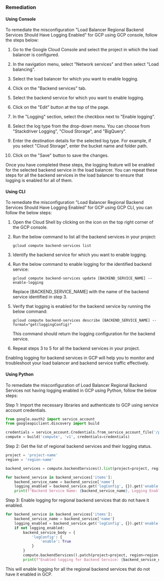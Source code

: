 ### Remediation

#### Using Console

To remediate the misconfiguration "Load Balancer Regional Backend Services Should Have Logging Enabled" for GCP using GCP console, follow the steps below:

1. Go to the Google Cloud Console and select the project in which the load balancer is configured.

2. In the navigation menu, select "Network services" and then select "Load balancing".

3. Select the load balancer for which you want to enable logging.

4. Click on the "Backend services" tab.

5. Select the backend service for which you want to enable logging.

6. Click on the "Edit" button at the top of the page.

7. In the "Logging" section, select the checkbox next to "Enable logging".

8. Select the log type from the drop-down menu. You can choose from "Stackdriver Logging", "Cloud Storage", and "BigQuery".

9. Enter the destination details for the selected log type. For example, if you select "Cloud Storage", enter the bucket name and folder path.

10. Click on the "Save" button to save the changes.

Once you have completed these steps, the logging feature will be enabled for the selected backend service in the load balancer. You can repeat these steps for all the backend services in the load balancer to ensure that logging is enabled for all of them.

#### Using CLI

To remediate the misconfiguration "Load Balancer Regional Backend Services Should Have Logging Enabled" for GCP using GCP CLI, you can follow the below steps:

1. Open the Cloud Shell by clicking on the icon on the top right corner of the GCP console.

2. Run the below command to list all the backend services in your project:

   ```
   gcloud compute backend-services list
   ```

3. Identify the backend service for which you want to enable logging.

4. Run the below command to enable logging for the identified backend service:

   ```
   gcloud compute backend-services update [BACKEND_SERVICE_NAME] --enable-logging
   ```

   Replace [BACKEND_SERVICE_NAME] with the name of the backend service identified in step 3.

5. Verify that logging is enabled for the backend service by running the below command:

   ```
   gcloud compute backend-services describe [BACKEND_SERVICE_NAME] --format="get(loggingConfig)"
   ```

   This command should return the logging configuration for the backend service.

6. Repeat steps 3 to 5 for all the backend services in your project.

Enabling logging for backend services in GCP will help you to monitor and troubleshoot your load balancer and backend service traffic effectively.

#### Using Python

To remediate the misconfiguration of Load Balancer Regional Backend Services not having logging enabled in GCP using Python, follow the below steps:

Step 1: Import the necessary libraries and authenticate to GCP using service account credentials.

```python
from google.oauth2 import service_account
from googleapiclient.discovery import build

credentials = service_account.Credentials.from_service_account_file('/path/to/service_account.json')
compute = build('compute', 'v1', credentials=credentials)
```

Step 2: Get the list of regional backend services and their logging status.

```python
project = 'project-name'
region = 'region-name'

backend_services = compute.backendServices().list(project=project, region=region).execute()

for backend_service in backend_services['items']:
    backend_service_name = backend_service['name']
    logging_enabled = backend_service.get('logConfig', {}).get('enable')
    print(f"Backend Service Name: {backend_service_name}, Logging Enabled: {logging_enabled}")
```

Step 3: Enable logging for regional backend services that do not have it enabled.

```python
for backend_service in backend_services['items']:
    backend_service_name = backend_service['name']
    logging_enabled = backend_service.get('logConfig', {}).get('enable')
    if not logging_enabled:
        backend_service_body = {
            'logConfig': {
                'enable': True
            }
        }
        compute.backendServices().patch(project=project, region=region, backendService=backend_service_name, body=backend_service_body).execute()
        print(f"Enabled logging for Backend Service: {backend_service_name}")
```

This will enable logging for all the regional backend services that do not have it enabled in GCP.

